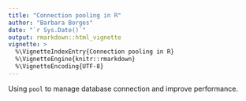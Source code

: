 ```yaml
---
title: "Connection pooling in R"
author: "Barbara Borges"
date: "`r Sys.Date()`"
output: rmarkdown::html_vignette
vignette: >
  %\VignetteIndexEntry{Connection pooling in R}
  %\VignetteEngine{knitr::rmarkdown}
  %\VignetteEncoding{UTF-8}
---
```


Using `pool` to manage database connection and improve performance.
